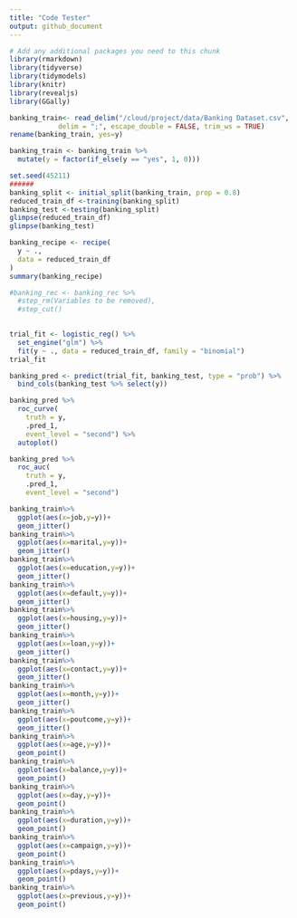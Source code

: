```yaml
---
title: "Code Tester"
output: github_document
---
```


```r
# Add any additional packages you need to this chunk
library(rmarkdown)
library(tidyverse)
library(tidymodels)
library(knitr)
library(revealjs)
library(GGally)
```


```r
banking_train<- read_delim("/cloud/project/data/Banking Dataset.csv",
            delim = ";", escape_double = FALSE, trim_ws = TRUE)
rename(banking_train, yes=y)
```

```r
banking_train <- banking_train %>%
  mutate(y = factor(if_else(y == "yes", 1, 0)))
```

```r

set.seed(45211)
######
banking_split <- initial_split(banking_train, prop = 0.8)
reduced_train_df <-training(banking_split)
banking_test <-testing(banking_split)
glimpse(reduced_train_df)
glimpse(banking_test)
```

```r
banking_recipe <- recipe(
  y ~ .,
  data = reduced_train_df
)
summary(banking_recipe)

#banking_rec <- banking_rec %>%
  #step_rm(Variables to be removed),
  #step_cut()
  
```


```r
trial_fit <- logistic_reg() %>%
  set_engine("glm") %>%
  fit(y ~ ., data = reduced_train_df, family = "binomial")
trial_fit
```

```r
banking_pred <- predict(trial_fit, banking_test, type = "prob") %>%
  bind_cols(banking_test %>% select(y))

banking_pred %>%
  roc_curve(
    truth = y,
    .pred_1,
    event_level = "second") %>%
  autoplot()

banking_pred %>%
  roc_auc(
    truth = y,
    .pred_1,
    event_level = "second") 

```

```r
banking_train%>%
  ggplot(aes(x=job,y=y))+
  geom_jitter()
banking_train%>%
  ggplot(aes(x=marital,y=y))+
  geom_jitter()
banking_train%>%
  ggplot(aes(x=education,y=y))+
  geom_jitter()
banking_train%>%
  ggplot(aes(x=default,y=y))+
  geom_jitter()
banking_train%>%
  ggplot(aes(x=housing,y=y))+
  geom_jitter()
banking_train%>%
  ggplot(aes(x=loan,y=y))+
  geom_jitter()
banking_train%>%
  ggplot(aes(x=contact,y=y))+
  geom_jitter()
banking_train%>%
  ggplot(aes(x=month,y=y))+
  geom_jitter()
banking_train%>%
  ggplot(aes(x=poutcome,y=y))+
  geom_jitter()
banking_train%>%
  ggplot(aes(x=age,y=y))+
  geom_point()
banking_train%>%
  ggplot(aes(x=balance,y=y))+
  geom_point()
banking_train%>%
  ggplot(aes(x=day,y=y))+
  geom_point()
banking_train%>%
  ggplot(aes(x=duration,y=y))+
  geom_point()
banking_train%>%
  ggplot(aes(x=campaign,y=y))+
  geom_point()
banking_train%>%
  ggplot(aes(x=pdays,y=y))+
  geom_point()
banking_train%>%
  ggplot(aes(x=previous,y=y))+
  geom_point()
```



